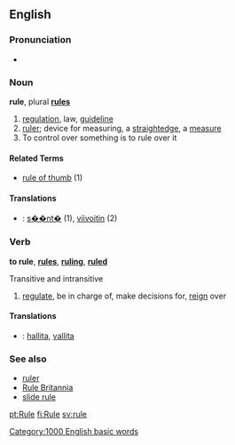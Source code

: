 {{wikipedia}}
==English==

===Pronunciation===
*{{audio|en-us-rule.ogg|Audio (US)}}

===Noun===
'''rule''', plural '''[[rules]]'''

# [[regulation]], law, [[guideline]]
# [[ruler]]; device for measuring, a [[straightedge]], a [[measure]]
# To control over something is to rule over it
====Related Terms====
*[[rule of thumb]] (1)

====Translations====
*{{msg:fi}}: [[s��nt�]] (1), [[viivoitin]] (2)

===Verb===
'''to rule''', '''[[rules]]''', '''[[ruling]]''', '''[[ruled]]'''

Transitive and intransitive

# [[regulate]], be in charge of, make decisions for, [[reign]] over



====Translations====
*{{msg:fi}}: [[hallita]], [[vallita]]

===See also===

*[[ruler]]
*[[Rule Britannia]]
*[[slide rule]]
[[Category:1000 English basic words]]

[[pt:Rule]]
[[fi:Rule]]
[[sv:rule]]